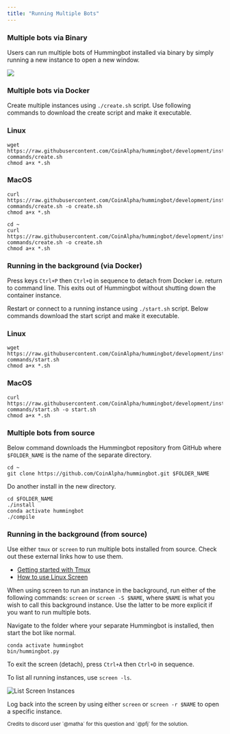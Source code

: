 ```yaml
---
title: "Running Multiple Bots"
---
```


### Multiple bots via Binary

Users can run multiple bots of Hummingbot installed via binary by simply running a new instance to open a new window.

![](img/multiple_bots1.gif)

### Multiple bots via Docker

Create multiple instances using `./create.sh` script. Use following commands to download the create script and make it executable.

### Linux

```Linux
wget https://raw.githubusercontent.com/CoinAlpha/hummingbot/development/installation/docker-commands/create.sh
chmod a+x *.sh
```

### MacOS

```MacOS
curl https://raw.githubusercontent.com/CoinAlpha/hummingbot/development/installation/docker-commands/create.sh -o create.sh
chmod a+x *.sh
```

```Windows via Docker Toolbox
cd ~
curl https://raw.githubusercontent.com/CoinAlpha/hummingbot/development/installation/docker-commands/create.sh -o create.sh
chmod a+x *.sh
```

### Running in the background (via Docker)

Press keys `Ctrl+P` then `Ctrl+Q` in sequence to detach from Docker i.e. return to command line. This exits out of Hummingbot without shutting down the container instance.

Restart or connect to a running instance using `./start.sh` script. Below commands download the start script and make it executable.

### Linux

```Linux
wget https://raw.githubusercontent.com/CoinAlpha/hummingbot/development/installation/docker-commands/start.sh
chmod a+x *.sh
```

### MacOS

```MacOS
curl https://raw.githubusercontent.com/CoinAlpha/hummingbot/development/installation/docker-commands/start.sh -o start.sh
chmod a+x *.sh
```

### Multiple bots from source

<Callout
  type="tip"
  body="We recommend that users download and install Hummingbot separately for each instance they wish to run."
/>

Below command downloads the Hummingbot repository from GitHub where `$FOLDER_NAME` is the name of the separate directory.

```
cd ~
git clone https://github.com/CoinAlpha/hummingbot.git $FOLDER_NAME
```

Do another install in the new directory.

```
cd $FOLDER_NAME
./install
conda activate hummingbot
./compile
```

### Running in the background (from source)

Use either `tmux` or `screen` to run multiple bots installed from source. Check out these external links how to use them.

- [Getting started with Tmux](https://linuxize.com/post/getting-started-with-tmux/)
- [How to use Linux Screen](https://linuxize.com/post/how-to-use-linux-screen/)

When using screen to run an instance in the background, run either of the following commands: `screen` or `screen -S $NAME`, where `$NAME` is what you wish to call this background instance. Use the latter to be more explicit if you want to run multiple bots.

Navigate to the folder where your separate Hummingbot is installed, then start the bot like normal.

```
conda activate hummingbot
bin/hummingbot.py
```

To exit the screen (detach), press `Ctrl+A` then `Ctrl+D` in sequence.

To list all running instances, use `screen -ls`.

![List Screen Instances](/img/screen.png)

Log back into the screen by using either `screen` or `screen -r $NAME` to open a specific instance.

<small>
  Credits to discord user `@matha` for this question and `@pfj` for the
  solution.
</small>
